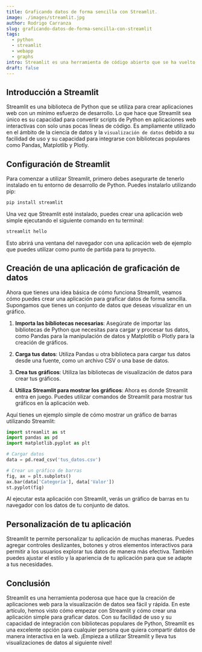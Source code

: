 ```yaml
---
title: Graficando datos de forma sencilla con Streamlit.
image: ./images/streamlit.jpg
author: Rodrigo Carranza
slug: graficando-datos-de-forma-sencilla-con-streamlit
tags:
  - python
  - streamlit
  - webapp
  - graphs
intro: Streamlit es una herramienta de código abierto que se ha vuelto cada vez más popular en el mundo de la ciencia de datos y la visualización de datos. Permite a los desarrolladores crear aplicaciones web interactivas de manera sencilla y eficiente. En este artículo, exploraremos cómo usar Streamlit para graficar datos de forma sencilla y efectiva.
draft: false
---
```


## Introducción a Streamlit

Streamlit es una biblioteca de Python que se utiliza para crear aplicaciones web con un mínimo esfuerzo de desarrollo. Lo que hace que Streamlit sea único es su capacidad para convertir scripts de Python en aplicaciones web interactivas con solo unas pocas líneas de código. Es ampliamente utilizado en el ámbito de la ciencia de datos y la `visualización de datos` debido a su facilidad de uso y su capacidad para integrarse con bibliotecas populares como Pandas, Matplotlib y Plotly.

## Configuración de Streamlit

Para comenzar a utilizar Streamlit, primero debes asegurarte de tenerlo instalado en tu entorno de desarrollo de Python. Puedes instalarlo utilizando pip:

```python
pip install streamlit
```

Una vez que Streamlit esté instalado, puedes crear una aplicación web simple ejecutando el siguiente comando en tu terminal:

```python
streamlit hello
```

Esto abrirá una ventana del navegador con una aplicación web de ejemplo que puedes utilizar como punto de partida para tu proyecto.

## Creación de una aplicación de graficación de datos

Ahora que tienes una idea básica de cómo funciona Streamlit, veamos cómo puedes crear una aplicación para graficar datos de forma sencilla. Supongamos que tienes un conjunto de datos que deseas visualizar en un gráfico.

1. **Importa las bibliotecas necesarias**: Asegúrate de importar las bibliotecas de Python que necesitas para cargar y procesar tus datos, como Pandas para la manipulación de datos y Matplotlib o Plotly para la creación de gráficos.

2. **Carga tus datos**: Utiliza Pandas u otra biblioteca para cargar tus datos desde una fuente, como un archivo CSV o una base de datos.

3. **Crea tus gráficos**: Utiliza las bibliotecas de visualización de datos para crear tus gráficos.

4. **Utiliza Streamlit para mostrar los gráficos**: Ahora es donde Streamlit entra en juego. Puedes utilizar comandos de Streamlit para mostrar tus gráficos en la aplicación web.

Aquí tienes un ejemplo simple de cómo mostrar un gráfico de barras utilizando Streamlit:

```python
import streamlit as st
import pandas as pd
import matplotlib.pyplot as plt

# Cargar datos
data = pd.read_csv('tus_datos.csv')

# Crear un gráfico de barras
fig, ax = plt.subplots()
ax.bar(data['Categoría'], data['Valor'])
st.pyplot(fig)
```

Al ejecutar esta aplicación con Streamlit, verás un gráfico de barras en tu navegador con los datos de tu conjunto de datos.

## Personalización de tu aplicación

Streamlit te permite personalizar tu aplicación de muchas maneras. Puedes agregar controles deslizantes, botones y otros elementos interactivos para permitir a los usuarios explorar tus datos de manera más efectiva. También puedes ajustar el estilo y la apariencia de tu aplicación para que se adapte a tus necesidades.

## Conclusión

Streamlit es una herramienta poderosa que hace que la creación de aplicaciones web para la visualización de datos sea fácil y rápida. En este artículo, hemos visto cómo empezar con Streamlit y cómo crear una aplicación simple para graficar datos. Con su facilidad de uso y su capacidad de integración con bibliotecas populares de Python, Streamlit es una excelente opción para cualquier persona que quiera compartir datos de manera interactiva en la web. ¡Empieza a utilizar Streamlit y lleva tus visualizaciones de datos al siguiente nivel!
